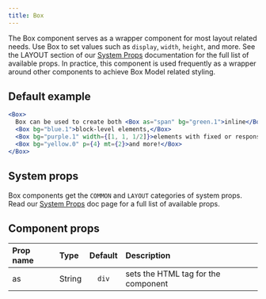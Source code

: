 ```yaml
---
title: Box
---
```


The Box component serves as a wrapper component for most layout related needs. Use Box to set values such as `display`,  `width`, `height`, and more. See the LAYOUT section of our [System Props](/components/docs/system-props) documentation for the full list of available props. In practice, this component is used frequently as a wrapper around other components to achieve Box Model related styling.

## Default example

```jsx live
<Box>
  Box can be used to create both <Box as="span" bg="green.1">inline</Box> and
  <Box bg="blue.1">block-level elements,</Box>
  <Box bg="purple.1" width={[1, 1, 1/2]}>elements with fixed or responsive width and height,</Box>
  <Box bg="yellow.0" p={4} mt={2}>and more!</Box>
</Box>
```

## System props

Box components get the `COMMON` and `LAYOUT` categories of system props. Read our [System Props](/components/docs/system-props) doc page for a full list of available props.

## Component props

| Prop name | Type | Default | Description |
| :- | :- | :-: | :- |
| as | String | `div` | sets the HTML tag for the component|